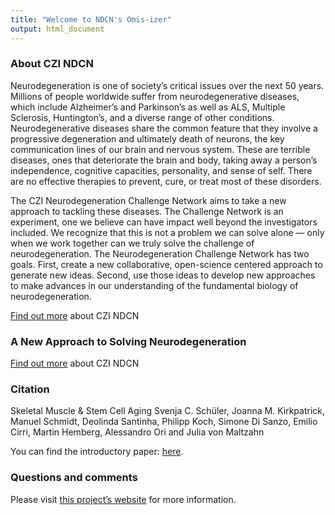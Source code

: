 ```yaml
---
title: "Welcome to NDCN's Omis-izer"
output: html_document
---
```



### About CZI NDCN

Neurodegeneration is one of society’s critical issues over the next 50 years. Millions of people worldwide suffer from neurodegenerative diseases, which include Alzheimer’s and Parkinson’s as well as ALS, Multiple Sclerosis, Huntington’s, and a diverse range of other conditions. Neurodegenerative diseases share the common feature that they involve a progressive degeneration and ultimately death of neurons, the key communication lines of our brain and nervous system. These are terrible diseases, ones that deteriorate the brain and body, taking away a person’s independence, cognitive capacities, personality, and sense of self. There are no effective therapies to prevent, cure, or treat most of these disorders.

The CZI Neurodegeneration Challenge Network aims to take a new approach to tackling these diseases. The Challenge Network is an experiment, one we believe can have impact well beyond the investigators included. We recognize that this is not a problem we can solve alone — only when we work together can we truly solve the challenge of neurodegeneration. The Neurodegeneration Challenge Network has two goals. First, create a new collaborative, open-science centered approach to generate new ideas. Second, use those ideas to develop new approaches to make advances in our understanding of the fundamental biology of neurodegeneration.

[Find out more](https://cziscience.medium.com/a-new-approach-to-solving-neurodegeneration-2aa50654ed04) about CZI NDCN

### A New Approach to Solving Neurodegeneration

[Find out more](https://cziscience.medium.com/a-new-approach-to-solving-neurodegeneration-2aa50654ed04) about CZI NDCN


### Citation

Skeletal Muscle & Stem Cell Aging
Svenja C. Schüler, Joanna M. Kirkpatrick, Manuel Schmidt, Deolinda Santinha, Philipp Koch, Simone Di Sanzo, Emilio Cirri, Martin Hemberg, Alessandro Ori and Julia von Maltzahn


You can find the introductory paper: [here](https://journals.plos.org/plosone/article?id=10.1372).

### Questions and comments

Please visit [this project's website](https://ndcn.github.io/omicser/) for more information.
